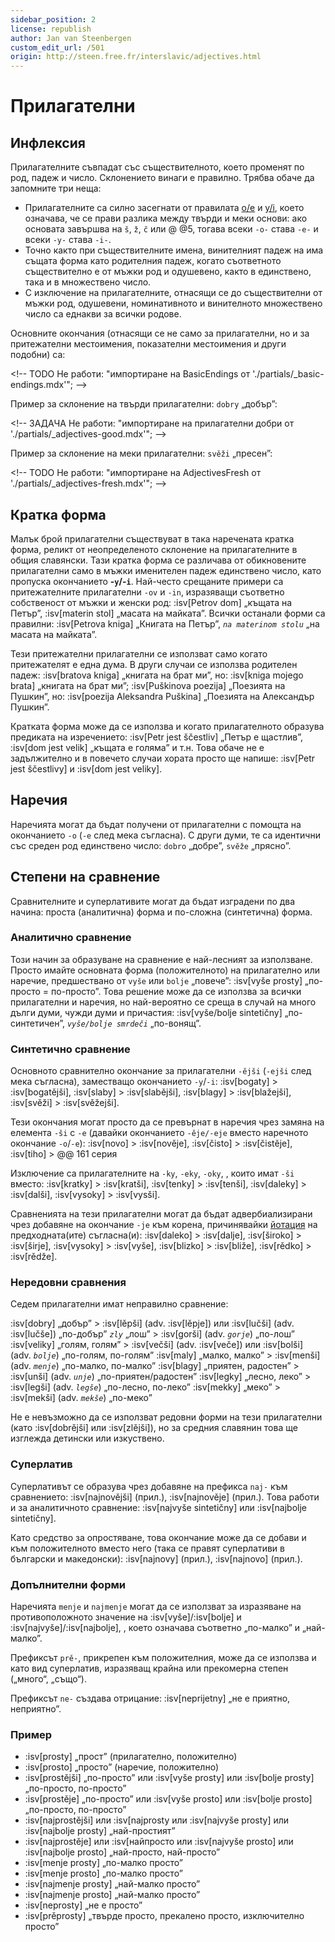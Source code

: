 ```yaml
---
sidebar_position: 2
license: republish
author: Jan van Steenbergen
custom_edit_url: /501
origin: http://steen.free.fr/interslavic/adjectives.html
---
```


# Прилагателни

## Инфлексия

Прилагателните съвпадат със съществителното, което променят по род, падеж и число. Склонението винаги е правилно. Трябва обаче да запомните три неща:

- Прилагателните са силно засегнати от правилата [o/e][1] и [y/i][2], което означава, че се прави разлика между твърди и меки основи: ако основата завършва на `š`, `ž`, `č`  или @ @5, тогава всеки `-o-` става `-e-` и всеки `-y-` става `-i-`.
- Точно както при съществителните имена, винителният падеж на има същата форма като родителния падеж, когато съответното съществително е от мъжки род и одушевено, както в единствено, така и в множествено число.
- С изключение на прилагателните, отнасящи се до съществителни от мъжки род, одушевени, номинативното и винителното множествено число са еднакви за всички родове.

Основните окончания (отнасящи се не само за прилагателни, но и за притежателни местоимения, показателни местоимения и други подобни) са:

\<!-- TODO Не работи: "импортиране на BasicEndings от './partials/\_basic-endings.mdx'"; -->

Пример за склонение на твърди прилагателни: `dobry` „добър”:

\<!-- ЗАДАЧА Не работи: "импортиране на прилагателни добри от './partials/\_adjectives-good.mdx'"; -->

Пример за склонение на меки прилагателни: `svěži` „пресен”:

\<!-- TODO Не работи: "импортиране на AdjectivesFresh от './partials/\_adjectives-fresh.mdx'"; -->

## Кратка форма

Малък брой прилагателни съществуват в така наречената кратка форма, реликт от неопределеното склонение на прилагателните в общия славянски. Тази кратка форма се различава от обикновените прилагателни само в мъжки именителен падеж единствено число, като пропуска окончанието **-`y`/-`i`**. Най-често срещаните примери са притежателните прилагателни `-ov` и `-in`, изразяващи съответно собственост от мъжки и женски род: :isv[Petrov dom] „къщата на Петър”, :isv[materin stol] „масата на майката”. Всички останали форми са правилни: :isv[Petrova kniga] „Книгата на Петър”, _`na materinom stolu`_ „на масата на майката”.

Тези притежателни прилагателни се използват само когато притежателят е една дума. В други случаи се използва родителен падеж: :isv[bratova kniga] „книгата на брат ми”, но: :isv[kniga mojego brata] „книгата на брат ми”; :isv[Puškinova poezija] „Поезията на Пушкин”, но: :isv[poezija Aleksandra Puškina] „Поезията на Александър Пушкин”.

Кратката форма може да се използва и когато прилагателното образува предиката на изречението: :isv[Petr jest ščestliv] „Петър е щастлив”, :isv[dom jest velik] „къщата е голяма” и т.н. Това обаче не е задължително и в повечето случаи хората просто ще напише: :isv[Petr jest ščestlivy] и :isv[dom jest veliky].

## Наречия

Наречията могат да бъдат получени от прилагателни с помощта на окончанието `-o` (`-e` след мека съгласна). С други думи, те са идентични със среден род единствено число: `dobro` „добре”, `svěže` „прясно”.

## Степени на сравнение

Сравнителните и суперлативите могат да бъдат изградени по два начина: проста (аналитична) форма и по-сложна (синтетична) форма.

### Аналитично сравнение

Този начин за образуване на сравнение е най-лесният за използване. Просто имайте основната форма (положителното) на прилагателно или наречие, предшествано от `vyše` или `bolje` „повече”: :isv[vyše prosty] „по-просто = по-просто”. Това решение може да се използва за всички прилагателни и наречия, но най-вероятно се среща в случай на много дълги думи, чужди думи и причастия: :isv[vyše/bolje sintetičny] „по-синтетичен”, _`vyše/bolje smrdeči`_ „по-вонящ”.

### Синтетично сравнение

Основното сравнително окончание за прилагателни `-ějši` (`-ejši` след мека съгласна), заместващо окончанието `-y`/`-i`: :isv[bogaty] > :isv[bogatějši], :isv[slaby]  > :isv[slabějši], :isv[blagy]  > :isv[blažejši], :isv[svěži]  > :isv[svěžejši].

Тези окончания могат просто да се превърнат в наречия чрез замяна на елемента `-ši` с `-e` (давайки окончанието `-ěje/-eje` вместо наречното окончание `-o`/`-e`): :isv[novo] > :isv[nověje], :isv[čisto]  > :isv[čistěje], :isv[tiho]  > @@ 161 серия

Изключение са прилагателните на `-ky`, `-eky`, `-oky`, , които имат `-ši` вместо: :isv[kratky] > :isv[kratši], :isv[tenky]  > :isv[tenši], :isv[daleky]  > :isv[dalši], :isv[vysoky]  > :isv[vysši].

Сравненията на тези прилагателни могат да бъдат адвербиализирани чрез добавяне на окончание `-je` към корена, причинявайки [йотация][3] на предходната(ите) съгласна(и): :isv[daleko] > :isv[dalje], :isv[široko]  > :isv[širje], :isv[vysoky]  > :isv[vyše], :isv[blizko]  > :isv[bliže], :isv[rědko]  > :isv[rědže].

### Нередовни сравнения

Седем прилагателни имат неправилно сравнение:

:isv[dobry] „добър” > :isv[lěpši] (adv. :isv[lěpje]) или :isv[lučši] (adv. :isv[lučše]) „по-добър”
_`zly`_ „лош” > :isv[gorši] (adv. _`gorje`_) „по-лош”
:isv[veliky] „голям, голям” > :isv[večši] (adv. :isv[veče]) или :isv[bolši] (adv. _`bolje`_) „по-голям, по-голям”
:isv[maly] „малко, малко” > :isv[menši] (adv. _`menje`_) „по-малко, по-малко”
:isv[blagy] „приятен, радостен” > :isv[unši] (adv. _`unje`_) „по-приятен/радостен”
:isv[legky] „лесно, леко” > :isv[legši] (adv. _`legše`_) „по-лесно, по-леко”
:isv[mekky] „меко” > :isv[mekši] (adv. _`mekše`_) „по-меко”

Не е невъзможно да се използват редовни форми на тези прилагателни (като :isv[dobrějši] или :isv[zlějši]), но за средния славянин това ще изглежда детински или изкуствено.

### Суперлатив

Суперлативът се образува чрез добавяне на префикса `naj-` към сравнението: :isv[najnovějši] (прил.), :isv[najnověje] (прил.). Това работи и за аналитичното сравнение: :isv[najvyše sintetičny] или :isv[najbolje sintetičny].

Като средство за опростяване, това окончание може да се добави и към положителното вместо него (така се правят суперлативи в български и македонски): :isv[najnovy] (прил.), :isv[najnovo] (прил.).

### Допълнителни форми

Наречията `menje` и `najmenje` могат да се използват за изразяване на противоположното значение на :isv[vyše]/:isv[bolje]  и :isv[najvyše]/:isv[najbolje], , което означава съответно „по-малко” и „най-малко”.

Префиксът `prě-`, прикрепен към положителния, може да се използва и като вид суперлатив, изразяващ крайна или прекомерна степен („много“, „също“).

Префиксът `ne-` създава отрицание: :isv[neprijetny] „не е приятно, неприятно”.

### Пример

- :isv[prosty] „прост” (прилагателно, положително)
- :isv[prosto] „просто” (наречие, положително)
- :isv[prostějši] „по-просто” или :isv[vyše prosty] или :isv[bolje prosty] „по-просто, по-просто”
- :isv[prostěje] „по-просто” или :isv[vyše prosto] или :isv[bolje prosto] „по-просто, по-просто”
- :isv[najprostějši] или :isv\[najprosty или :isv[najvyše prosty] или :isv[najbolje prosty] „най-простият”
- :isv[najprostěje] или :isv\[найпросто или :isv[najvyše prosto] или :isv[najbolje prosto] „най-просто, най-просто”
- :isv[menje prosty] „по-малко просто”
- :isv[menje prosto] „по-малко просто”
- :isv[najmenje prosty] „най-малко просто”
- :isv[najmenje prosto] „най-малко просто”
- :isv[neprosty] „не е просто”
- :isv[prěprosty] „твърде просто, прекалено просто, изключително просто”

[1]: ../phonology.mdx#o

[2]: ../phonology.mdx#y

[3]: ../phonology.mdx#iotation

